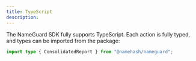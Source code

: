 ```yaml
---
title: TypeScript
description:
---
```


The NameGuard SDK fully supports TypeScript. Each action is fully typed, and types can be imported from the package:

```ts
import type { ConsolidatedReport } from "@namehash/nameguard";
```

